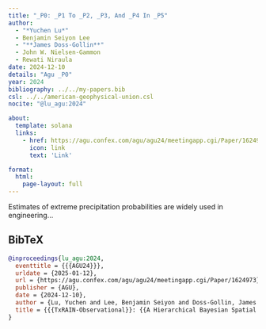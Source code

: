 ```yaml
---
title: "_P0: _P1 To _P2, _P3, And _P4 In _P5"
author:
  - "*Yuchen Lu*"
  - Benjamin Seiyon Lee
  - "**James Doss-Gollin**"
  - John W. Nielsen-Gammon
  - Rewati Niraula
date: 2024-12-10
details: "Agu _P0"
year: 2024
bibliography: ../../my-papers.bib
csl: ../../american-geophysical-union.csl
nocite: "@lu_agu:2024"

about:
  template: solana
  links:
    - href: https://agu.confex.com/agu/agu24/meetingapp.cgi/Paper/1624973
      icon: link
      text: 'Link'

format:
  html:
    page-layout: full
---
```


Estimates of extreme precipitation probabilities are widely used in engineering...

## BibTeX

```bibtex
@inproceedings{lu_agu:2024,
  eventtitle = {{{AGU24}}},
  urldate = {2025-01-12},
  url = {https://agu.confex.com/agu/agu24/meetingapp.cgi/Paper/1624973},
  publisher = {AGU},
  date = {2024-12-10},
  author = {Lu, Yuchen and Lee, Benjamin Seiyon and Doss-Gollin, James and Nielsen-Gammon, John W. and Niraula, Rewati},
  title = {{{TxRAIN-Observational}}: {{A Hierarchical Bayesian Spatial Framework}} to {{Assess Nonstationary Rainfall Intensity}}, {{Frequency}}, and {{Duration}} in {{Texas}}},
}
```